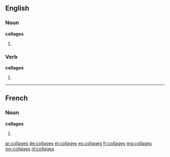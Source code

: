 ==English==

===Noun===
'''collages'''

# {{plural of|collage}}

===Verb===
'''collages'''

# {{en-third-person singular of|collage}}

----

==French==

===Noun===
'''collages''' {{m}}

# {{plural of|collage|lang=fr}}

[[ar:collages]]
[[de:collages]]
[[el:collages]]
[[es:collages]]
[[fr:collages]]
[[mg:collages]]
[[my:collages]]
[[nl:collages]]